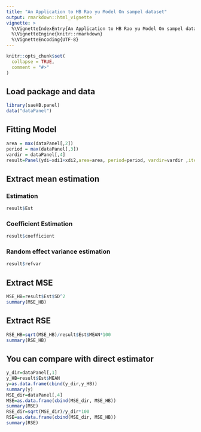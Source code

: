 ```yaml
---
title: "An Application to HB Rao yu Model On sampel dataset"
output: rmarkdown::html_vignette
vignette: >
  %\VignetteIndexEntry{An Application to HB Rao yu Model On sampel dataset}
  %\VignetteEngine{knitr::rmarkdown}
  %\VignetteEncoding{UTF-8}
---
```


```r
knitr::opts_chunk$set(
  collapse = TRUE,
  comment = "#>"
)
```

## Load package and data
```r
library(saeHB.panel)
data("dataPanel")
```

## Fitting Model
```r
area = max(dataPanel[,2])
period = max(dataPanel[,3])
vardir = dataPanel[,4]
result=Panel(ydi~xdi1+xdi2,area=area, period=period, vardir=vardir ,iter.mcmc = 10000,thin=5,burn.in = 1000,data=dataPanel)
```

## Extract mean estimation

### Estimation
```r
result$Est
```
### Coefficient Estimation
```r
result$coefficient
```
### Random effect variance estimation
```r
result$refvar
```

## Extract MSE
```r
MSE_HB=result$Est$SD^2
summary(MSE_HB)
```
## Extract RSE
```r
RSE_HB=sqrt(MSE_HB)/result$Est$MEAN*100
summary(RSE_HB)
```

## You can compare with direct estimator
```r
y_dir=dataPanel[,1]
y_HB=result$Est$MEAN
y=as.data.frame(cbind(y_dir,y_HB))
summary(y)
MSE_dir=dataPanel[,4]
MSE=as.data.frame(cbind(MSE_dir, MSE_HB))
summary(MSE)
RSE_dir=sqrt(MSE_dir)/y_dir*100
RSE=as.data.frame(cbind(MSE_dir, MSE_HB))
summary(RSE)
```
